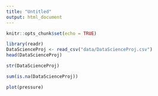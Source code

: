 ```yaml
---
title: "Untitled"
output: html_document
---
```


```r
knitr::opts_chunk$set(echo = TRUE)
```


```r
library(readr)
DataScienceProj <- read_csv("data/DataScienceProj.csv")
head(DataScienceProj)

str(DataScienceProj)

sum(is.na(DataScienceProj))
```



```r
plot(pressure)
```



